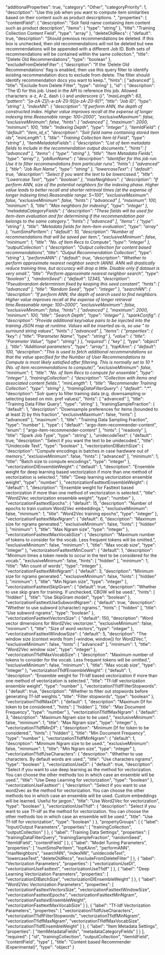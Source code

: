  "additionalProperties": true,
  "category": "Other",
  "categoryPriority": 1,
  "description": "Use this job when you want to compute item similarities based on their content such as product descriptions. ",
  "properties": {
    "contentField": {
      "description": "Solr field name containing item content such as product description",
      "items": {
        "type": "string"
      },
      "title": "Training Collection Content Field",
      "type": "array"
    },
    "deleteOldRecs": {
      "default": true,
      "description": "Should previous recommendations be deleted. If this box is unchecked, then old recommendations will not be deleted but new recommendations will be appended with a different Job ID. Both sets of recommendations will be contained within the same collection.",
      "title": "Delete Old Recommendations",
      "type": "boolean"
    },
    "excludeFromDeleteFilter": {
      "description": "If the 'Delete Old Recommendations' flag is enabled, then use this query filter to identify existing recommendation docs to exclude from delete. The filter should identify recommendation docs you want to keep.",
      "hints": [
        "advanced"
      ],
      "title": "Exclude from Delete Filter",
      "type": "string"
    },
    "id": {
      "description": "The ID for this job. Used in the API to reference this job. Allowed characters: a-z, A-Z, dash (-) and underscore (_)",
      "maxLength": 63,
      "pattern": "[a-zA-Z][_\\-a-zA-Z0-9]*[a-zA-Z0-9]?",
      "title": "Job ID",
      "type": "string"
    },
    "indexNN": {
      "description": "If perform ANN, the depth of constructed index. Higher value improves recall at the expense of longer indexing time.Reasonable range: 100~2000",
      "exclusiveMaximum": false,
      "exclusiveMinimum": false,
      "hints": [
        "advanced"
      ],
      "maximum": 2000,
      "minimum": 100,
      "title": "Indexing Depth",
      "type": "integer"
    },
    "itemIdField": {
      "default": "item_id_s",
      "description": "Solr field name containing stored item ids",
      "minLength": 1,
      "title": "Training Collection Item Id Field",
      "type": "string"
    },
    "itemMetadataFields": {
      "description": "List of item metadata fields to include in the recommendation output documents.",
      "hints": [
        "advanced"
      ],
      "items": {
        "type": "string"
      },
      "title": "Item Metadata Fields",
      "type": "array"
    },
    "jobRunName": {
      "description": "Identifier for this job run. Use it to filter recommendations from particular runs",
      "hints": [
        "advanced"
      ],
      "title": "Job Run Name",
      "type": "string"
    },
    "lowercaseText": {
      "default": true,
      "description": "Select if you want the text to be lowercased.",
      "title": "Lowercase Text",
      "type": "boolean"
    },
    "maxNeighbors": {
      "description": "If perform ANN, size of the potential neighbors for the indexing phase. Higher value leads to better recall and shorter retrieval times (at the expense of longer indexing time).Reasonable range: 5~100",
      "exclusiveMaximum": false,
      "exclusiveMinimum": false,
      "hints": [
        "advanced"
      ],
      "maximum": 100,
      "minimum": 5,
      "title": "Max neighbors for indexing",
      "type": "integer"
    },
    "metadataCategoryFields": {
      "description": "These fields will be used for item-item evaluation and for determining if the recommendation pair belongs to the same category.",
      "hints": [
        "advanced"
      ],
      "items": {
        "type": "string"
      },
      "title": "Metadata fields for item-item evaluation",
      "type": "array"
    },
    "numSimsPerItem": {
      "default": 10,
      "description": "Number of recommendations that will be saved per item.",
      "exclusiveMinimum": false,
      "minimum": 1,
      "title": "No. of Item Recs to Compute",
      "type": "integer"
    },
    "outputCollection": {
      "description": "Output collection for content based recommendations",
      "title": "Output Recommendation Collection",
      "type": "string"
    },
    "performANN": {
      "default": true,
      "description": "Whether to perform approximate nearest neighbor search (ANN). ANN will drastically reduce training time, but accuracy will drop a little. Disable only if dataset is very small.",
      "title": "Perform approximate nearest neighbor search",
      "type": "boolean"
    },
    "randomSeed": {
      "default": 12345,
      "description": "Pseudorandom determinism fixed by keeping this seed constant",
      "hints": [
        "advanced"
      ],
      "title": "Random Seed",
      "type": "integer"
    },
    "searchNN": {
      "description": "If perform ANN, the depth of search used to find neighbors. Higher value improves recall at the expense of longer retrieval time.Reasonable range: 100~2000",
      "exclusiveMaximum": false,
      "exclusiveMinimum": false,
      "hints": [
        "advanced"
      ],
      "maximum": 2000,
      "minimum": 100,
      "title": "Search Depth",
      "type": "integer"
    },
    "sparkConfig": {
      "description": "Provide additional key/value pairs to be injected into the training JSON map at runtime. Values will be inserted as-is, so use \" to surround string values",
      "hints": [
        "advanced"
      ],
      "items": {
        "properties": {
          "key": {
            "title": "Parameter Name",
            "type": "string"
          },
          "value": {
            "title": "Parameter Value",
            "type": "string"
          }
        },
        "required": [
          "key"
        ],
        "type": "object"
      },
      "title": "Additional parameters",
      "type": "array"
    },
    "topKAnn": {
      "default": 100,
      "description": "This is used to fetch additional recommendations so that the value specified for the Number of User Recommendations to Compute is most likely satisfied after filtering. This is normally set to 10 * (No. of item recommendations to compute)",
      "exclusiveMinimum": false,
      "minimum": 1,
      "title": "No. of Item Recs to  compute for ensemble",
      "type": "integer"
    },
    "trainingCollection": {
      "description": "Collection with items and associated content fields.",
      "minLength": 1,
      "title": "Recommender Training Collection",
      "type": "string"
    },
    "trainingDataFilterQuery": {
      "default": "*:*",
      "description": "Solr query to filter training data (e.g. downsampling or selecting based on min. pref values)",
      "hints": [
        "advanced"
      ],
      "title": "Training Data Filter Query",
      "type": "string"
    },
    "trainingSampleFraction": {
      "default": 1,
      "description": "Downsample preferences for items (bounded to at least 2) by this fraction",
      "exclusiveMaximum": false,
      "hints": [
        "advanced"
      ],
      "maximum": 1,
      "title": "Training Data Sampling Fraction",
      "type": "number"
    },
    "type": {
      "default": "argo-item-recommender-content",
      "enum": [
        "argo-item-recommender-content"
      ],
      "hints": [
        "readonly"
      ],
      "title": "Spark Job Type",
      "type": "string"
    },
    "unidecodeText": {
      "default": true,
      "description": "Select if you want the text to be unidecoded.",
      "title": "Unidecode Text",
      "type": "boolean"
    },
    "vectorizationDlBatchSize": {
      "description": "Compute encodings in batches in case hardware out of memory.",
      "exclusiveMinimum": false,
      "hints": [
        "advanced"
      ],
      "minimum": 1,
      "title": "Batch size to compute encodings",
      "type": "integer"
    },
    "vectorizationDlEnsembleWeight": {
      "default": 1,
      "description": "Ensemble weight for deep learning based vectorization if more than one method of vectorization is selected.",
      "title": "Deep learning vectorization ensemble weight",
      "type": "number"
    },
    "vectorizationFasttextEnsembleWeight": {
      "default": 1,
      "description": "Ensemble weight for Fasttext based vectorization if more than one method of vectorization is selected.",
      "title": "Word2Vec vectorization ensemble weight",
      "type": "number"
    },
    "vectorizationFasttextEpochs": {
      "default": 15,
      "description": "Number of epochs to train custom Word2Vec embeddings.",
      "exclusiveMinimum": false,
      "minimum": 1,
      "title": "Word2Vec training epochs",
      "type": "integer"
    },
    "vectorizationFasttextMaxNgram": {
      "default": 6,
      "description": "Maximum size for ngrams generated.",
      "exclusiveMinimum": false,
      "hints": [
        "hidden"
      ],
      "minimum": 1,
      "title": "Max Ngram size",
      "type": "integer"
    },
    "vectorizationFasttextMaxVocabSize": {
      "description": "Maximum number of tokens to consider for the vocab. Less frequent tokens will be omitted.",
      "exclusiveMinimum": false,
      "minimum": 1,
      "title": "Max vocab size",
      "type": "integer"
    },
    "vectorizationFasttextMinCount": {
      "default": 1,
      "description": "Minimum times a token needs to occur in the text to be considered for the vocab.",
      "exclusiveMinimum": false,
      "hints": [
        "hidden"
      ],
      "minimum": 1,
      "title": "Min count of words",
      "type": "integer"
    },
    "vectorizationFasttextMinNgram": {
      "default": 3,
      "description": "Minimum size for ngrams generated.",
      "exclusiveMinimum": false,
      "hints": [
        "hidden"
      ],
      "minimum": 1,
      "title": "Min Ngram size",
      "type": "integer"
    },
    "vectorizationFasttextSkipGram": {
      "default": true,
      "description": "Whether to use skip gram for training. If unchecked, CBOW will be used.",
      "hints": [
        "hidden"
      ],
      "title": "Use SkipGram model",
      "type": "boolean"
    },
    "vectorizationFasttextUseSubwordNgram": {
      "default": true,
      "description": "Whether to use subword (character) ngrams.",
      "hints": [
        "hidden"
      ],
      "title": "Use subword ngrams",
      "type": "boolean"
    },
    "vectorizationFasttextVectorsSize": {
      "default": 150,
      "description": "Word vector dimensions for Word2Vec vectorizer.",
      "exclusiveMinimum": false,
      "minimum": 1,
      "title": "Size of word vectors",
      "type": "integer"
    },
    "vectorizationFasttextWindowSize": {
      "default": 5,
      "description": "The window size (context words from [-window, window]) for Word2Vec.",
      "exclusiveMinimum": false,
      "hints": [
        "advanced"
      ],
      "minimum": 1,
      "title": "Word2Vec window size",
      "type": "integer"
    },
    "vectorizationTfIdfMaxVocabSize": {
      "description": "Maximum number of tokens to consider for the vocab. Less frequent tokens will be omitted.",
      "exclusiveMinimum": false,
      "minimum": 1,
      "title": "Max vocab size",
      "type": "integer"
    },
    "vectorizationTfidfEnsembleWeight": {
      "default": 1,
      "description": "Ensemble weight for Tf-Idf based vectorization if more than one method of vectorization is selected.",
      "title": "Tf-Idf vectorization ensemble weight",
      "type": "number"
    },
    "vectorizationTfidfFilterStopwords": {
      "default": true,
      "description": "Whether to filter out stopwords before generating Tf-Idf weights.",
      "title": "Filter stopwords",
      "type": "boolean"
    },
    "vectorizationTfidfMaxDf": {
      "default": 1,
      "description": "Maximum Df for token to be considered.",
      "hints": [
        "hidden"
      ],
      "title": "Max Document Frequency",
      "type": "number"
    },
    "vectorizationTfidfMaxNgram": {
      "default": 3,
      "description": "Maximum Ngram size to be used.",
      "exclusiveMinimum": false,
      "minimum": 1,
      "title": "Max Ngram size",
      "type": "integer"
    },
    "vectorizationTfidfMinDf": {
      "description": "Minimum Df for token to be considered.",
      "hints": [
        "hidden"
      ],
      "title": "Min Document Frequency",
      "type": "number"
    },
    "vectorizationTfidfMinNgram": {
      "default": 1,
      "description": "Minimum Ngram size to be used.",
      "exclusiveMinimum": false,
      "minimum": 1,
      "title": "Min Ngram size",
      "type": "integer"
    },
    "vectorizationTfidfUseCharacters": {
      "description": "Whether to use characters. By default words are used.",
      "title": "Use characters ngrams",
      "type": "boolean"
    },
    "vectorizationUseDl": {
      "default": true,
      "description": "Select if you want to use deep learning as the method for vectorization. You can choose the other methods too in which case an ensemble will be used.",
      "title": "Use Deep Learning for vectorization",
      "type": "boolean"
    },
    "vectorizationUseFasttext": {
      "description": "Select if you want to use word2vec as the method for vectorization. You can choose the other methods too in which case an ensemble will be used. Custom embeddings will be learned. Useful for jargon.",
      "title": "Use Word2Vec for vectorization",
      "type": "boolean"
    },
    "vectorizationUseTfidf": {
      "description": "Select if you want to use Tf-idf as the method for vectorization. You can choose the other methods too in which case an ensemble will be used.",
      "title": "Use Tf-Idf for vectorization",
      "type": "boolean"
    }
  },
  "propertyGroups": [
    {
      "label": "Input/Output Parameters",
      "properties": [
        "trainingCollection",
        "outputCollection"
      ]
    },
    {
      "label": "Training Data Settings",
      "properties": [
        "trainingDataFilterQuery",
        "trainingSampleFraction",
        "randomSeed",
        "itemIdField",
        "contentField"
      ]
    },
    {
      "label": "Model Tuning Parameters",
      "properties": [
        "numSimsPerItem",
        "topKAnn",
        "performANN",
        "maxNeighbors",
        "searchNN",
        "indexNN",
        "unidecodeText",
        "lowercaseText",
        "deleteOldRecs",
        "excludeFromDeleteFilter"
      ]
    },
    {
      "label": "Vectorization Parameters",
      "properties": [
        "vectorizationUseDl",
        "vectorizationUseFasttext",
        "vectorizationUseTfidf"
      ]
    },
    {
      "label": "Deep Learning Vectorization Parameters",
      "properties": [
        "vectorizationDlBatchSize",
        "vectorizationDlEnsembleWeight"
      ]
    },
    {
      "label": "Word2Vec Vectorization Parameters",
      "properties": [
        "vectorizationFasttextVectorsSize",
        "vectorizationFasttextWindowSize",
        "vectorizationFasttextEpochs",
        "vectorizationFasttextMinNgram",
        "vectorizationFasttextEnsembleWeight",
        "vectorizationFasttextMaxVocabSize"
      ]
    },
    {
      "label": "Tf-Idf Vectorization Parameters",
      "properties": [
        "vectorizationTfidfUseCharacters",
        "vectorizationTfidfFilterStopwords",
        "vectorizationTfidfMinNgram",
        "vectorizationTfidfMaxNgram",
        "vectorizationTfIdfMaxVocabSize",
        "vectorizationTfidfEnsembleWeight"
      ]
    },
    {
      "label": "Item Metadata Settings",
      "properties": [
        "itemMetadataFields",
        "metadataCategoryFields"
      ]
    }
  ],
  "required": [
    "id",
    "trainingCollection",
    "outputCollection",
    "itemIdField",
    "contentField",
    "type"
  ],
  "title": "Content based Recommender (Experimental)",
  "type": "object"
}
